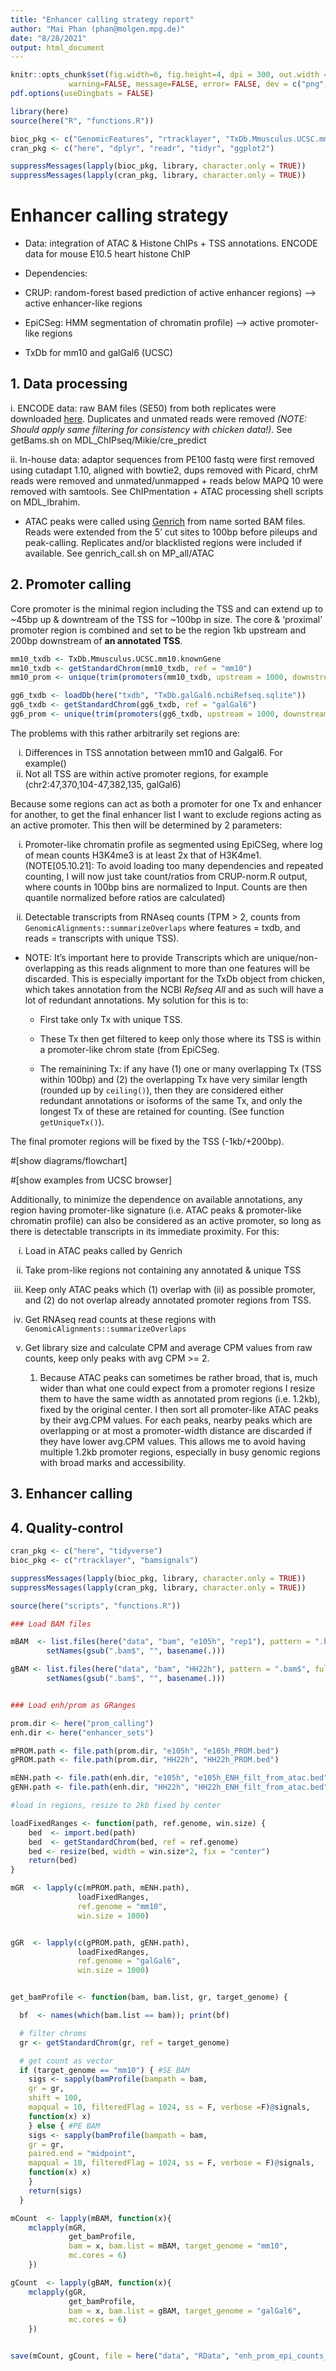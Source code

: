 ```yaml
---
title: "Enhancer calling strategy report"
author: "Mai Phan (phan@molgen.mpg.de)"
date: "8/28/2021"
output: html_document
---
```


```r
knitr::opts_chunk$set(fig.width=6, fig.height=4, dpi = 300, out.width = "60%",
             warning=FALSE, message=FALSE, error= FALSE, dev = c("png", "pdf"))
pdf.options(useDingbats = FALSE)

library(here)
source(here("R", "functions.R"))
```

```r
bioc_pkg <- c("GenomicFeatures", "rtracklayer", "TxDb.Mmusculus.UCSC.mm10.knownGene")
cran_pkg <- c("here", "dplyr", "readr", "tidyr", "ggplot2")

suppressMessages(lapply(bioc_pkg, library, character.only = TRUE)) 
suppressMessages(lapply(cran_pkg, library, character.only = TRUE))
```

# Enhancer calling strategy

-   Data: integration of ATAC & Histone ChIPs + TSS annotations. ENCODE data for mouse E10.5 heart histone ChIP

-   Dependencies:

-   CRUP: random-forest based prediction of active enhancer regions) --\> active enhancer-like regions

-   EpiCSeg: HMM segmentation of chromatin profile) --\> active promoter-like regions

-   TxDb for mm10 and galGal6 (UCSC)

## 1. Data processing

i\. ENCODE data: raw BAM files (SE50) from both replicates were downloaded [here](https://bit.ly/3mNLo8O). Duplicates and unmated reads were removed *(NOTE: Should apply same filtering for consistency with chicken data!).* See getBams.sh on MDL_ChIPseq/Mikie/cre_predict

ii\. In-house data: adaptor sequences from PE100 fastq were first removed using cutadapt 1.10, aligned with bowtie2, dups removed with Picard, chrM reads were removed and unmated/unmapped + reads below MAPQ 10 were removed with samtools. See ChIPmentation + ATAC processing shell scripts on MDL_Ibrahim.

-   ATAC peaks were called using [Genrich](https://github.com/jsh58/Genrich) from name sorted BAM files. Reads were extended from the 5' cut sites to 100bp before pileups and peak-calling. Replicates and/or blacklisted regions were included if available. See genrich_call.sh on MP_all/ATAC

## 2. Promoter calling

Core promoter is the minimal region including the TSS and can extend up to \~45bp up & downtream of the TSS for \~100bp in size. The core & 'proximal' promoter region is combined and set to be the region 1kb upstream and 200bp downstream of **an annotated TSS**.

```r

mm10_txdb <- TxDb.Mmusculus.UCSC.mm10.knownGene
mm10_txdb <- getStandardChrom(mm10_txdb, ref = "mm10")
mm10_prom <- unique(trim(promoters(mm10_txdb, upstream = 1000, downstream = 200)))

gg6_txdb <- loadDb(here("txdb", "TxDb.galGal6.ncbiRefseq.sqlite"))
gg6_txdb <- getStandardChrom(gg6_txdb, ref = "galGal6")
gg6_prom <- unique(trim(promoters(gg6_txdb, upstream = 1000, downstream = 200)))

```

The problems with this rather arbitrarily set regions are:

i.  Differences in TSS annotation between mm10 and Galgal6. For example()
ii. Not all TSS are within active promoter regions, for example (chr2:47,370,104-47,382,135, galGal6)

Because some regions can act as both a promoter for one Tx and enhancer for another, to get the final enhancer list I want to exclude regions acting as an active promoter. This then will be determined by 2 parameters:

i.  Promoter-like chromatin profile as segmented using EpiCSeg, where log of mean counts H3K4me3 is at least 2x that of H3K4me1.
(NOTE[05.10.21]: To avoid loading too many dependencies and repeated counting, I will now just take count/ratios from CRUP-norm.R output, where counts in 100bp bins are normalized to Input. Counts are then quantile normalized before ratios are calculated)

ii. Detectable transcripts from RNAseq counts (TPM \> 2, counts from `GenomicAlignments::summarizeOverlaps` where features = txdb, and reads = transcripts with unique TSS).

-   NOTE: It's important here to provide Transcripts which are unique/non-overlapping as this reads alignment to more than one features will be discarded. This is especially important for the TxDb object from chicken, which takes annotation from the NCBI *Refseq All* and as such will have a lot of redundant annotations. My solution for this is to:

    -   First take only Tx with unique TSS.

    -   These Tx then get filtered to keep only those where its TSS is within a promoter-like chrom state (from EpiCSeg.

    -   The remainining Tx: if any have (1) one or many overlapping Tx (TSS within 100bp) and (2) the overlapping Tx have very similar length (rounded up by `ceiling()`), then they are considered either redundant annotations or isoforms of the same Tx, and only the longest Tx of these are retained for counting. (See function `getUniqueTx()`).

The final promoter regions will be fixed by the TSS (-1kb/+200bp).

\#[show diagrams/flowchart]

\#[show examples from UCSC browser]

Additionally, to minimize the dependence on available annotations, any region having promoter-like signature (i.e. ATAC peaks & promoter-like chromatin profile) can also be considered as an active promoter, so long as there is detectable transcripts in its immediate proximity. For this:

i.  Load in ATAC peaks called by Genrich

ii. Take prom-like regions not containing any annotated & unique TSS

iii. Keep only ATAC peaks which (1) overlap with (ii) as possible promoter, and (2) do not overlap already annotated promoter regions from TSS.

iv. Get RNAseq read counts at these regions with `GenomicAlignments::summarizeOverlaps`

v.  Get library size and calculate CPM and average CPM values from raw counts, keep only peaks with avg CPM >= 2.

    1.  Because ATAC peaks can sometimes be rather broad, that is, much wider than what one could expect from a promoter regions I resize them to have the same width as annotated prom regions (i.e. 1.2kb), fixed by the original center. I then sort all promoter-like ATAC peaks by their avg.CPM values. For each peaks, nearby peaks which are overlapping or at most a promoter-width distance are discarded if they have lower avg.CPM values. This allows me to avoid having multiple 1.2kb promoter regions, especially in busy genomic regions with broad marks and accessibility.
    

## 3. Enhancer calling





## 4. Quality-control

```r

cran_pkg <- c("here", "tidyverse")
bioc_pkg <- c("rtracklayer", "bamsignals")

suppressMessages(lapply(bioc_pkg, library, character.only = TRUE))
suppressMessages(lapply(cran_pkg, library, character.only = TRUE))

source(here("scripts", "functions.R"))

### Load BAM files 

mBAM  <- list.files(here("data", "bam", "e105h", "rep1"), pattern = ".bam$", full.names = TRUE) %>%
        setNames(gsub(".bam$", "", basename(.)))

gBAM <- list.files(here("data", "bam", "HH22h"), pattern = ".bam$", full.names = TRUE) %>%
        setNames(gsub(".bam$", "", basename(.)))


### Load enh/prom as GRanges

prom.dir <- here("prom_calling")
enh.dir <- here("enhancer_sets")

mPROM.path <- file.path(prom.dir, "e105h", "e105h_PROM.bed")
gPROM.path <- file.path(prom.dir, "HH22h", "HH22h_PROM.bed")

mENH.path <- file.path(enh.dir, "e105h", "e105h_ENH_filt_from_atac.bed")
gENH.path <- file.path(enh.dir, "HH22h", "HH22h_ENH_filt_from_atac.bed")

#load in regions, resize to 2kb fixed by center

loadFixedRanges <- function(path, ref.genome, win.size) {
    bed  <- import.bed(path)
    bed  <- getStandardChrom(bed, ref = ref.genome)
    bed <- resize(bed, width = win.size*2, fix = "center")
    return(bed)
}

mGR  <- lapply(c(mPROM.path, mENH.path), 
               loadFixedRanges,
               ref.genome = "mm10", 
               win.size = 1000)


gGR  <- lapply(c(gPROM.path, gENH.path), 
               loadFixedRanges,
               ref.genome = "galGal6", 
               win.size = 1000)


get_bamProfile <- function(bam, bam.list, gr, target_genome) {

  bf  <- names(which(bam.list == bam)); print(bf)

  # filter chroms
  gr <- getStandardChrom(gr, ref = target_genome)

  # get count as vector
  if (target_genome == "mm10") { #SE BAM
    sigs <- sapply(bamProfile(bampath = bam,
    gr = gr,
    shift = 100,
    mapqual = 10, filteredFlag = 1024, ss = F, verbose =F)@signals,
    function(x) x)
    } else { #PE BAM
    sigs <- sapply(bamProfile(bampath = bam,
    gr = gr,
    paired.end = "midpoint",
    mapqual = 10, filteredFlag = 1024, ss = F, verbose = F)@signals,
    function(x) x)
    }
    return(sigs)
  }

mCount  <- lapply(mBAM, function(x){
    mclapply(mGR,
             get_bamProfile,
             bam = x, bam.list = mBAM, target_genome = "mm10",
             mc.cores = 6)
    })

gCount  <- lapply(gBAM, function(x){
    mclapply(gGR,
             get_bamProfile,
             bam = x, bam.list = gBAM, target_genome = "galGal6",
             mc.cores = 6)
    })


save(mCount, gCount, file = here("data", "RData", "enh_prom_epi_counts_1kb_win.RData"))

```



